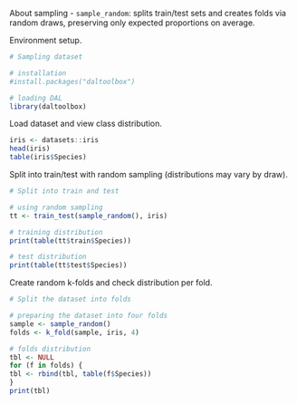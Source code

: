 About sampling
- `sample_random`: splits train/test sets and creates folds via random draws, preserving only expected proportions on average.

Environment setup.
```r
# Sampling dataset

# installation 
#install.packages("daltoolbox")

# loading DAL
library(daltoolbox) 
```

Load dataset and view class distribution.
```r
iris <- datasets::iris
head(iris)
table(iris$Species)
```

Split into train/test with random sampling (distributions may vary by draw).
```r
# Split into train and test

# using random sampling
tt <- train_test(sample_random(), iris)

# training distribution
print(table(tt$train$Species))

# test distribution
print(table(tt$test$Species))
```

Create random k-folds and check distribution per fold.
```r
# Split the dataset into folds

# preparing the dataset into four folds
sample <- sample_random()
folds <- k_fold(sample, iris, 4)

# folds distribution
tbl <- NULL
for (f in folds) {
tbl <- rbind(tbl, table(f$Species))
}
print(tbl)
```
